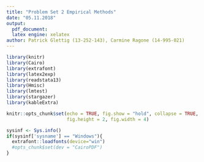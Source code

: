 ```yaml
---
title: "Problem Set 2 Empirical Methods"
date: "05.11.2018"
output: 
  pdf_document: 
  latex engine: xelatex
author: Patrick Glettig (13-252-143), Carmine Ragone (14-995-021)
---
```


```r
library(knitr)
library(Cairo)
library(extrafont)
library(latex2exp)
library(readstata13)
library(Hmisc)
library(lmtest)
library(stargazer)
library(kableExtra)

knitr::opts_chunk$set(echo = TRUE, fig.show = "hold", collapse = TRUE, tidy.opts=list(width.cutoff=60),tidy=TRUE,
                      fig.height = 2, fig.width = 4)

sysinf <- Sys.info()
if(sysinf['sysname'] == "Windows"){
  extrafont::loadfonts(device="win")
  #opts_chunk$set(dev = "CairoPDF")
}
```